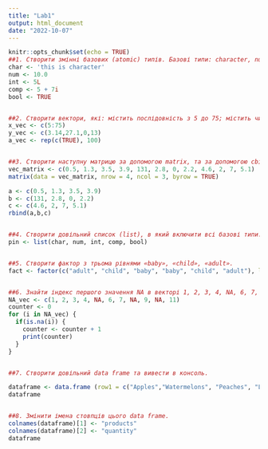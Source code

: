 ```yaml
---
title: "Lab1"
output: html_document
date: "2022-10-07"
---
```


```r
knitr::opts_chunk$set(echo = TRUE)
##1. Створити змінні базових (atomic) типів. Базові типи: character, numeric, integer, complex, logical.
char <- 'this is character'
num <- 10.0
int <- 5L
comp <- 5 + 7i
bool <- TRUE


##2. Створити вектори, які: містить послідовність з 5 до 75; містить числа 3.14, 2.71, 0, 13; 100 значень TRUE.
x_vec <- c(5:75)
y_vec <- c(3.14,27.1,0,13)
a_vec <- rep(c(TRUE), 100)


##3. Створити наступну матрицю за допомогою matrix, та за допомогою cbindабо rbind
vec_matrix <- c(0.5, 1.3, 3.5, 3.9, 131, 2.8, 0, 2.2, 4.6, 2, 7, 5.1)
matrix(data = vec_matrix, nrow = 4, ncol = 3, byrow = TRUE)

a <- c(0.5, 1.3, 3.5, 3.9)
b <- c(131, 2.8, 0, 2.2)
c <- c(4.6, 2, 7, 5.1)
rbind(a,b,c)


##4. Створити довільний список (list), в який включити всі базові типи.
pin <- list(char, num, int, comp, bool)


##5. Створити фактор з трьома рівнями «baby», «child», «adult».
fact <- factor(c("adult", "child", "baby", "baby", "child", "adult"), levels = c("adult", "child", "baby"))


##6. Знайти індекс першого значення NA в векторі 1, 2, 3, 4, NA, 6, 7, NA, 9, NA, 11. Знайти кількість значень NA.
NA_vec <- c(1, 2, 3, 4, NA, 6, 7, NA, 9, NA, 11)
counter <- 0
for (i in NA_vec) {
  if(is.na(i)) {
    counter <- counter + 1
    print(counter)
  }
}


##7. Створити довільний data frame та вивести в консоль.

dataframe <- data.frame (row1 = c("Apples","Watermelons", "Peaches", "Lemons", "Oranges"), row2 = c(2,4,6,1,5))
dataframe


##8. Змінити імена стовпців цього data frame.
colnames(dataframe)[1] <- "products"
colnames(dataframe)[2] <- "quantity"
dataframe
```